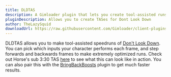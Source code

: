 ```yaml
---
title: DLDTAS
description: A Gimloader plugin that lets you create tool-assisted runs of Don't Look Down
pluginDescription: Allows you to create TASes for Dont Look Down
author: TheLazySquid
downloadUrl: https://raw.githubusercontent.com/Gimloader/client-plugins/main/plugins/DLDTAS/build/DLDTAS.js
---
```



<DesyncWarning />

DLDTAS allows you to make tool-assisted speedruns of [Don't Look Down](https://gimkit.wiki/wiki/Don%27t_Look_Down). You can pick which inputs your character performs each frame, and step forwards and backwards frames to make extremely optimized runs. Check out Horse's sub 3:30 TAS [here](https://www.youtube.com/watch?v=Id8OSRNOygk) to see what this can look like in action. You can also pair this with the [BringBackBoosts](/plugins/bringbackboosts) plugin to get much faster results.

<ButtonInstall client:only="svelte" name="DLDTAS" url="https://raw.githubusercontent.com/Gimloader/client-plugins/main/plugins/DLDTAS/build/DLDTAS.js" />
